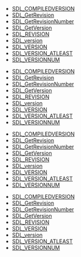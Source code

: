 <!-- DO NOT HAND-EDIT CATEGORY LISTS, THEY ARE AUTOGENERATED AND WILL BE OVERWRITTEN, BASED ON TAGS IN INDIVIDUAL PAGE FOOTERS. EDIT THOSE INSTEAD. -->
<!-- BEGIN CATEGORY LIST -->
* [[SDL_COMPILEDVERSION]]
* [[SDL_GetRevision]]
* [[SDL_GetRevisionNumber]]
* [[SDL_GetVersion]]
* [[SDL_REVISION]]
* [[SDL_version]]
* [[SDL_VERSION]]
* [[SDL_VERSION_ATLEAST]]
* [[SDL_VERSIONNUM]]
<!-- END CATEGORY LIST -->
* [[SDL_COMPILEDVERSION]]
* [[SDL_GetRevision]]
* [[SDL_GetRevisionNumber]]
* [[SDL_GetVersion]]
* [[SDL_REVISION]]
* [[SDL_version]]
* [[SDL_VERSION]]
* [[SDL_VERSION_ATLEAST]]
* [[SDL_VERSIONNUM]]
<!-- END CATEGORY LIST -->
* [[SDL_COMPILEDVERSION]]
* [[SDL_GetRevision]]
* [[SDL_GetRevisionNumber]]
* [[SDL_GetVersion]]
* [[SDL_REVISION]]
* [[SDL_version]]
* [[SDL_VERSION]]
* [[SDL_VERSION_ATLEAST]]
* [[SDL_VERSIONNUM]]
<!-- END CATEGORY LIST -->
* [[SDL_COMPILEDVERSION]]
* [[SDL_GetRevision]]
* [[SDL_GetRevisionNumber]]
* [[SDL_GetVersion]]
* [[SDL_REVISION]]
* [[SDL_VERSION]]
* [[SDL_version]]
* [[SDL_VERSION_ATLEAST]]
* [[SDL_VERSIONNUM]]
<!-- END CATEGORY LIST -->
